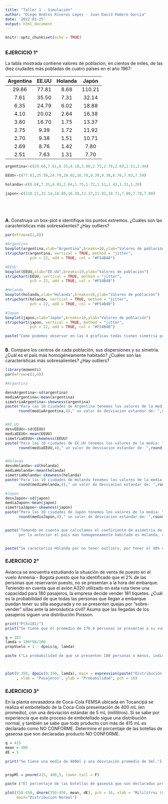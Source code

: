 ```yaml
---
title: "Taller 1 - Simulación"
author: "Diego Andres Riveros Lopez - Juan David Romero Garcia"
date: '2022-03-25'
output: html_document
---
```


```r
knitr::opts_chunk$set(echo = TRUE)
```

## 
### **EJERCICIO 1°**

La tabla mostrada contiene valores de población, en cientos de miles, de las diez ciudades más pobladas de cuatro países en el año 1967:


|Argentina|EE.UU|Holanda|Japón| 
|:---------:|:-----:|:-------:|:-----:|
|29.66|77.81|8.68|110.21|   
|7.61|35.50|7.31|32.14|
|6.35|24.79|6.02|18.88|
|4.10|20.02|2.64|16.38|
|3.80|16.70|1.75|13.37|
|2.75|9.39|1.72|11.92|
|2.70|9.38|1.51|10.71|
|2.69|8.76|1.42|7.80|
|2.51|7.63|1.31|7.70|



```r

argentina<-c(29.66,7.61,6.35,4.10,3.80,2.75,2.70,2.69,2.51,2.44)

EEUU<-c(77.81,35.50,24.79,20.02,16.70,9.39,9.38,8.76,7.63,7.50)

holanda<-c(8.68,7.31,6.02,2.64,1.75,1.72,1.51,1.42,1.31,1.29)

japon<-c(110.21,32.14,18.88,16.38,13.37,11.92,10.71,7.80,7.70,7.00)






```

 **A.** Construya un box-plot e identifique los puntos extremos. ¿Cuáles son las características más sobresalientes? ¿Hay outliers? 


```r

par(mfrow=c(1,4))

#Argentina
boxplot(argentina,xlab="Argentina",breaks=10,ylab="Valores de población")
stripchart(argentina, vertical = TRUE, method = "jitter",
           pch = 22, add = TRUE, col = "#F54B4B")

#EEUU
boxplot(EEUU,xlab="EE.UU",breaks=10,ylab="Valores de población")
stripchart(EEUU, vertical = TRUE, method = "jitter",
           pch = 22, add = TRUE, col = "#F54B4B")

#Holanda
boxplot(holanda,xlab="Holanda",breaks=10,ylab="Valores de población")
stripchart(holanda, vertical = TRUE, method = "jitter",
           pch = 22, add = TRUE, col = "#F54B4B")

#Japon
boxplot(japon,xlab="Japón",breaks=10,ylab="Valores de población")
stripchart(japon, vertical = TRUE, method = "jitter",
           pch = 22, add = TRUE, col = "#F54B4B")

paste("Como podemos observar en las 4 graficas todas tienen simetria positiva, ya que la  caja superior es mayor que la caja inferior igualmente mediante el calculo del coeficiente de asimetria por cada pais nos da un valor mayor a cero en cada uno de ellos por lo que se puede concluir que tienen asimetria positiva, Solo Holanda no tiene outliers pero  EE.UU, Japón y Argentina poseen Outliers que son datos que van mas alla de los extremos los cuales hacen que los valores de la media y la desviacion se incrementen.")



```





 **B.** Compare los centros de cada población, sus dispersiones y su simetría. ¿Cuál es el país más homogéneamente habitado? ¿Cuáles son las características más sobresalientes? ¿Hay outliers?
 
```r


library(moments)
par(mfrow=c(1,4))

#Argentina

desvArgentina<-sd(argentina)
mediaArgentina<-mean(argentina)
simetriaArgentina<-skewness(argentina)
paste("Para las 10 ciudades de Argentina tenemos los valores de la media: ",
      round(mediaArgentina,4)," un valor de desviacion estandar de: ",round(desvArgentina, 4)," y con un coeficiente de simetria de: ",round(simetriaArgentina,4)," por ende tiene una simetria positiva.")


#EE.UU
desvEEUU<-sd(EEUU)
mediaEEUU<-mean(EEUU)
simetriaEEUU<-skewness(EEUU)
paste("Para las 10 ciudades de EE.UU tenemos los valores de la media: ",
      round(mediaEEUU,4)," un valor de desviacion estandar de: ",round(desvEEUU,4), " y con un coeficiente de simetria de: ",round(simetriaEEUU,4)," por ende tiene una simetria positiva.")


#Holanda
desvHolanda<-sd(holanda)
mediaHolanda<-mean(holanda)
simetriaHolanda<-skewness(holanda)
paste("Para las 10 ciudades de Holanda tenemos los valores de la media: ",
      round(mediaHolanda,4)," un valor de desviacion estandar de: ",round(desvHolanda,4), " y con un coeficiente de simetria de: ",round(simetriaHolanda,4)," por ende tiene una simetria positiva.")

#Japon
desvJapon<-sd(japon)
mediaJapon<-mean(japon)
simetriaJapon<-skewness(japon)
paste("Para las 10 ciudades de Japón tenemos los valores de la media: ",
      round(mediaJapon,4)," un valor de desviacion estandar de: ",round(desvJapon,4), " y con un coeficiente de simetria de: ",round(simetriaJapon,4)," por ende tiene una simetria positiva.")


paste("Tomando en cuenta que calculamos el coeficiente de asimetria de los paises y mientras mas cercano a cero sea dicho valor, se entiende que sus valores tienden a estar mas concntrados.
      por lo anterior el pais mas homogeneamente habitado es Holanda, contando con un valor de la media de: ",round(mediaHolanda,4), " un valor de desviacion de: ",round(desvHolanda,4)," y con un coeficiente de asimetria de: ",round(simetriaHolanda,4))


paste("Se caracteriza Holanda por no tener outliers, por tener el 40% de los datos en el primer cuartil, por tener una asimetria positiva ya que vemos que la caja superior es mas grande que la caja inferior, tambien se comprobo mediante el calculo del coeficiente de asimetria de Holanda que al ser mayor a 0 se puede decir que se tiene una asimetria positiva.")

``` 

 
### **EJERCICIO 2°**

Avianca se encuentra estudiando la situación de venta de puesto en el vuelo Armenia – Bogotá puesto que ha identificado que el 2% de las personas que reservaron puesto, no se presentan a la hora del embarque. Teniendo en cuenta que el avión A320 utilizado en esta ruta tiene una capacidad para 180 pasajeros, la empresa decide vender 181 tiquetes. ¿Cuál es la probabilidad de que todas las personas que llegan a embarque puedan tener su silla asegurada y no se presenten quejas por “sobre-vender” sillas ante la aeronáutica civil? Asuma que las llegadas de los pasajeros siguen una distribución Poisson.

```r

print("P(X=181)")
print("Se tiene que el promedio de 176.4 personas se presentan a su vuelo.")

q = 181
lamda = 180*98/100
propVuelo = 1 - dpois(q, lamda)

paste ("La probabilidad de que se presenten 180 personas o menos, indicando que todos tienen su asiento asegurado es de:", propVuelo)



plot(0:350, dpois(0:350, lamda), main = expression(paste("Distribución de poisson, ", lambda, "= 176.4"))
     , xlab = "Pasajeros", ylab = "Probabilidad", pch = 16)

```


### **EJERCICIO 3°**

En la planta envasadora de Coca-Cola FEMSA ubicada en Tocancipá se realiza el embotellado de la Coca-Cola presentación de 400 mL (en promedio), con una desviación estándar de 5 mL (mililitros). Si se sabe por experiencia que este proceso de embotellado sigue una distribución normal, y también se sabe que todo producto con más de 415 mL es declarado como NO CONFORME. Determine el porcentaje de las botellas de gaseosa que son declaradas producto NO CONFORME.


```r


q = 415
mean = 400
dE = 5

print("Se tiene una media de 400ml y una desviación promedio de 5ml.")


propMl = pnorm(415, 400,5, lower.tail = F)

paste ("El porcentaje de las botellas de gaseosa que son declaradas producto NO CONFORME es:", propMl)

plot(350:450, dnorm(350:450, mean, dE), pch = 16, xlab = "Mililitros (ml)", ylab = "Probabilidad",
     main="Distribución Normal")


```
